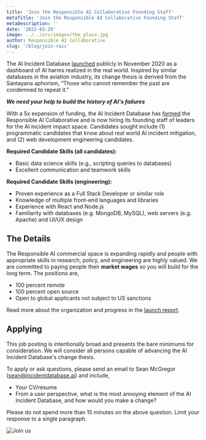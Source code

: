 ```yaml
---
title: 'Join the Responsible AI Collaborative Founding Staff'
metaTitle: 'Join the Responsible AI Collaborative Founding Staff'
metaDescription: ''
date: '2022-03-29'
image: ../../src/images/the_place.jpg
author: Responsible AI Collaborative
slug: '/blog/join-raic'
---
```


The AI Incident Database [launched](https://partnershiponai.org/aiincidentdatabase/) publicly in November 2020 as a dashboard of AI harms realized in the real world. Inspired by similar databases in the aviation industry, its change thesis is derived from the Santayana aphorism, “Those who cannot remember the past are condemned to repeat it.”

**_We need your help to build the history of AI's failures_**

With a 5x expansion of funding, the AI Incident Database has [formed](https://docsend.com/view/47z2whznatd39vf9) the Responsible AI Collaborative and is now hiring its founding staff of leaders for the AI incident impact space. Candidates sought include (1) programmatic candidates that know about real world AI incident mitigation, and (2) web development engineering candidates.

**Required Candidate Skills (all candidates):**

* Basic data science skills (e.g., scripting queries to databases)
* Excellent communication and teamwork skills

**Required Candidate Skills (engineering):**

* Proven experience as a Full Stack Developer or similar role
* Knowledge of multiple front-end languages and libraries
* Experience with React and Node.js
* Familiarity with databases (e.g. MongoDB, MySQL), web servers (e.g. Apache) and UI/UX design

## The Details

The Responsible AI commercial space is expanding rapidly and people with appropriate skills in research, policy, and engineering are highly valued. We are committed to paying people their **market wages** so you will build for the long term. The positions are,

* 100 percent remote
* 100 percent open source
* Open to global applicants not subject to US sanctions

Read more about the organization and progress in the [launch report](https://docsend.com/view/47z2whznatd39vf9).

## Applying

This job posting is intentionally broad and presents the bare minimums for consideration. We will consider all persons capable of advancing the AI Incident Database's change thesis.

To apply or ask questions, please send an email to Sean McGregor (sean@incidentdatabase.ai) and include,

* Your CV/resume
* From a user perspective, what is the most annoying element of the AI Incident Database, and how would you make a change?

Please do not spend more than 15 minutes on the above question. Limit your response to a single paragraph.

![Join us](../../src/images/the_place.jpg)
